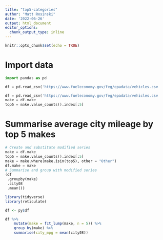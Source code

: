 ---
title: "top5-categories"
author: "Matt Rosinski"
date: '2022-06-26'
output: html_document
editor_options: 
  chunk_output_type: inline
---

```{r setup, include=FALSE}
knitr::opts_chunk$set(echo = TRUE)
```

# Import data
```{python}
import pandas as pd

df = pd.read_csv('https://www.fueleconomy.gov/feg/epadata/vehicles.csv.zip')
```

```{python}
df = pd.read_csv('https://www.fueleconomy.gov/feg/epadata/vehicles.csv.zip')
make = df.make
top5 = make.value_counts().index[:5]


```

# Summarise average city mileage by top 5 makes
```{python}
# Create and substitute modified series
make = df.make
top5 = make.value_counts().index[:5]
make = make.where(make.isin(top5), other = "Other")
df.make = make
# Summarise and group with modified series
(df
 .groupby(make)
 .city08
 .mean())
```


```{r}
library(tidyverse)
library(reticulate)

df <- py$df

df %>%
    mutate(make = fct_lump(make, n = 5)) %>%
    group_by(make) %>%
    summarise(city_mpg = mean(city08))
```

